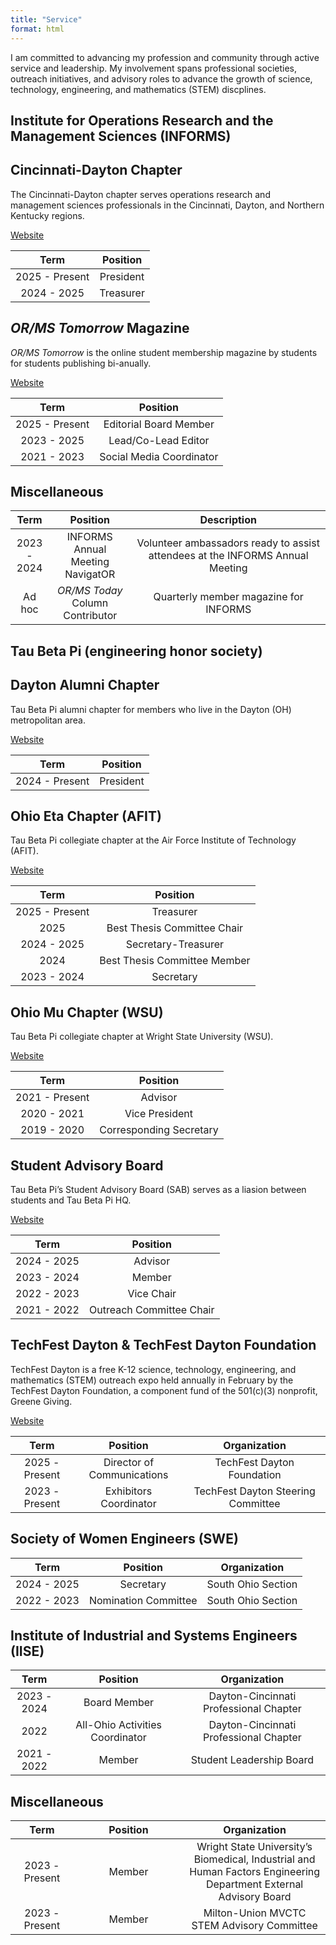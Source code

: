 ```yaml
---
title: "Service"
format: html
---
```


I am committed to advancing my profession and community through active service and leadership. My involvement spans professional societies, outreach initiatives, and advisory roles to advance the growth of science, technology, engineering, and mathematics (STEM) discplines.

## Institute for Operations Research and the Management Sciences (INFORMS)

::: {.panel-tabset}
## Cincinnati-Dayton Chapter

<div class="text-center">
  <p>
    The Cincinnati-Dayton chapter serves operations research and management sciences
    professionals in the Cincinnati, Dayton, and Northern Kentucky regions.
  </p>
  <a href="https://connect.informs.org/cincinnatidaytonchapter/home" 
     class="btn btn-secondary">
    Website
  </a>
</div>

| Term           | Position  |
|:--------------:|:---------:|
| 2025 - Present | President |
| 2024 - 2025    | Treasurer |

## *OR/MS Tomorrow* Magazine

<div class="text-center">
  <p>
    *OR/MS Tomorrow* is the online student membership magazine by students for students publishing bi-anually.
  </p>
  <a href="https://www.informs.org/Publications/OR-MS-Tomorrow" 
     class="btn btn-secondary">
    Website
  </a>
</div>

| Term           | Position                 |
|:--------------:|:------------------------:|
| 2025 - Present | Editorial Board Member   |
| 2023 - 2025    | Lead/Co-Lead Editor      |
| 2021 - 2023    | Social Media Coordinator |

## Miscellaneous
| Term           | Position                         | Description                                                                   |
|:--------------:|:--------------------------------:|:-----------------------------------------------------------------------------:|
| 2023 - 2024    | INFORMS Annual Meeting NavigatOR | Volunteer ambassadors ready to assist attendees at the INFORMS Annual Meeting |
| Ad hoc         | *OR/MS Today* Column Contributor | Quarterly member magazine for INFORMS                                         |
:::

## Tau Beta Pi (engineering honor society)

::: {.panel-tabset}

## Dayton Alumni Chapter

<div class="text-center">
  <p>
    Tau Beta Pi alumni chapter for members who live in the Dayton (OH) metropolitan area.
  </p>
  <a href="https://sites.google.com/view/tbpdayac" 
     class="btn btn-secondary">
    Website
  </a>
</div>

| Term           | Position   |
|:--------------:|:----------:|
| 2024 - Present | President  |

## Ohio Eta Chapter (AFIT)

<div class="text-center">
  <p>
    Tau Beta Pi collegiate chapter at the Air Force Institute of Technology (AFIT).
  </p>
  <a href="https://www.afit.edu/STUDENTOPERATIONS/page.cfm?page=654" 
     class="btn btn-secondary">
    Website
  </a>
</div>

| Term           | Position                     |
|:--------------:|:----------------------------:|
| 2025 - Present | Treasurer                    |
| 2025           | Best Thesis Committee Chair  |
| 2024 - 2025    | Secretary-Treasurer          |
| 2024           | Best Thesis Committee Member |
| 2023 - 2024    | Secretary                    |

## Ohio Mu Chapter (WSU)

<div class="text-center">
  <p>
    Tau Beta Pi collegiate chapter at Wright State University (WSU).
  </p>
  <a href="https://wright.campuslabs.com/engage/organization/tau-beta-pi" 
     class="btn btn-secondary">
    Website
  </a>
</div>

| Term           | Position                |
|:--------------:|:-----------------------:|
| 2021 - Present | Advisor                 |
| 2020 - 2021    | Vice President          |
| 2019 - 2020    | Corresponding Secretary |

## Student Advisory Board

<div class="text-center">
  <p>
    Tau Beta Pi's Student Advisory Board (SAB) serves as a liasion between students and Tau Beta Pi HQ.
  </p>
  <a href="https://www.tbp.org/student-advisory-board.cfm" 
     class="btn btn-secondary">
    Website
  </a>
</div>

| Term        | Position                 |
|:-----------:|:------------------------:|
| 2024 - 2025 | Advisor                  |
| 2023 - 2024 | Member                   |
| 2022 - 2023 | Vice Chair               |
| 2021 - 2022 | Outreach Committee Chair |
:::

## TechFest Dayton & TechFest Dayton Foundation

<div class="text-center">
  <p>
    TechFest Dayton is a free K-12 science, technology, engineering, and mathematics (STEM) outreach expo held annually in February by the TechFest Dayton Foundation, a component fund of the 501(c)(3) nonprofit, Greene Giving.
  </p>
  <a href="https://www.techfestdayton.org/" class="btn btn-secondary">
    Website
  </a>
</div>

| Term           | Position                   | Organization                       | 
|:--------------:|:--------------------------:|:----------------------------------:|
| 2025 - Present | Director of Communications | TechFest Dayton Foundation         |
| 2023 - Present | Exhibitors Coordinator     | TechFest Dayton Steering Committee |

## Society of Women Engineers (SWE)

| Term        | Position              | Organization       |
|:-----------:|:---------------------:|:------------------:|
| 2024 - 2025 | Secretary             | South Ohio Section | 
| 2022 - 2023 | Nomination Committee  | South Ohio Section |

## Institute of Industrial and Systems Engineers (IISE)

| Term        | Position                        | Organization                           |
|:-----------:|:-------------------------------:|:--------------------------------------:|
| 2023 - 2024 | Board Member                    | Dayton-Cincinnati Professional Chapter | 
| 2022        | All-Ohio Activities Coordinator | Dayton-Cincinnati Professional Chapter | 
| 2021 - 2022 | Member                          | Student Leadership Board               |

## Miscellaneous

| Term           | Position                   | Organization                       | 
|:--------------:|:--------------------------:|:----------------------------------:|
| 2023 - Present | Member                     | Wright State University’s Biomedical, Industrial and Human Factors Engineering Department External Advisory Board |
| 2023 - Present | Member                     | Milton-Union MVCTC STEM Advisory Committee |